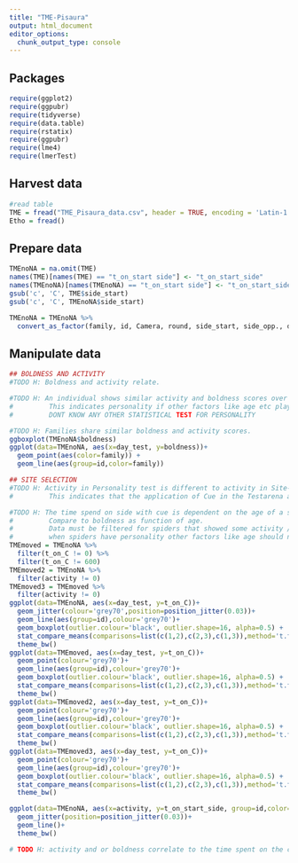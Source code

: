```yaml
---
title: "TME-Pisaura"
output: html_document
editor_options:
  chunk_output_type: console
---
```



## Packages

```r
require(ggplot2)
require(ggpubr)
require(tidyverse)
require(data.table)
require(rstatix)
require(ggpubr)
require(lme4)
require(lmerTest)
```

## Harvest data

```r
#read table
TME = fread("TME_Pisaura_data.csv", header = TRUE, encoding = 'Latin-1', stringsAsFactors = FALSE)
Etho = fread()
```

## Prepare data

```r
TMEnoNA = na.omit(TME)
names(TME)[names(TME) == "t_on_start side"] <- "t_on_start_side"
names(TMEnoNA)[names(TMEnoNA) == "t_on_start side"] <- "t_on_start_side"
gsub('c', 'C', TME$side_start)
gsub('c', 'C', TMEnoNA$side_start)

TMEnoNA = TMEnoNA %>%
  convert_as_factor(family, id, Camera, round, side_start, side_opp., day_test)
```

## Manipulate data

```r
## BOLDNESS AND ACTIVITY
#TODO H: Boldness and activity relate.

#TODO H: An individual shows similar activity and boldness scores over various observations.
#         This indicates personality if other factors like age etc play no significant role.
#         DONT KNOW ANY OTHER STATISTICAL TEST FOR PERSONALITY

#TODO H: Families share similar boldness and activity scores.
ggboxplot(TMEnoNA$boldness)
ggplot(data=TMEnoNA, aes(x=day_test, y=boldness))+
  geom_point(aes(color=family)) +
  geom_line(aes(group=id,color=family))

## SITE SELECTION
#TODO H: Activity in Personality test is different to activity in Site-Selection test
#         This indicates that the application of Cue in the Testarena affects the spiders behaviour.

#TODO H: The time spend on side with cue is dependent on the age of a spider (cricket boldness ontogeny Niemelä 2011).
#         Compare to boldness as function of age. 
#         Data must be filtered for spiders that showed some activity / willingly chose a side
#         when spiders have personality other factors like age should not play a significant role in behaviour control
TMEmoved = TMEnoNA %>%
  filter(t_on_C != 0) %>%
  filter(t_on_C != 600)
TMEmoved2 = TMEnoNA %>%
  filter(activity != 0)
TMEmoved3 = TMEmoved %>%
  filter(activity != 0)
ggplot(data=TMEnoNA, aes(x=day_test, y=t_on_C))+
  geom_jitter(colour='grey70',position=position_jitter(0.03))+
  geom_line(aes(group=id),colour='grey70')+
  geom_boxplot(outlier.colour='black', outlier.shape=16, alpha=0.5) +
  stat_compare_means(comparisons=list(c(1,2),c(2,3),c(1,3)),method='t.test', label='p.signif') +
  theme_bw()
ggplot(data=TMEmoved, aes(x=day_test, y=t_on_C))+
  geom_point(colour='grey70')+
  geom_line(aes(group=id),colour='grey70')+
  geom_boxplot(outlier.colour='black', outlier.shape=16, alpha=0.5) +
  stat_compare_means(comparisons=list(c(1,2),c(2,3),c(1,3)),method='t.test', label='p.signif') +
  theme_bw()
ggplot(data=TMEmoved2, aes(x=day_test, y=t_on_C))+
  geom_point(colour='grey70')+
  geom_line(aes(group=id),colour='grey70')+
  geom_boxplot(outlier.colour='black', outlier.shape=16, alpha=0.5) +
  stat_compare_means(comparisons=list(c(1,2),c(2,3),c(1,3)),method='t.test', label='p.signif') +
  theme_bw()
ggplot(data=TMEmoved3, aes(x=day_test, y=t_on_C))+
  geom_point(colour='grey70')+
  geom_line(aes(group=id),colour='grey70')+
  geom_boxplot(outlier.colour='black', outlier.shape=16, alpha=0.5) +
  stat_compare_means(comparisons=list(c(1,2),c(2,3),c(1,3)),method='t.test', label='p.signif') +
  theme_bw()

ggplot(data=TMEnoNA, aes(x=activity, y=t_on_start_side, group=id,color=id))+
  geom_jitter(position=position_jitter(0.03))+
  geom_line()+
  theme_bw()

# TODO H: activity and or boldness correlate to the time spent on the cue side, and or to the movement parameters.

```